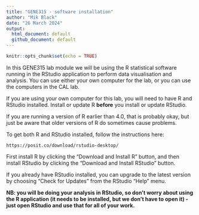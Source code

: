 ```yaml
---
title: "GENE315 - software installation"
author: "Mik Black"
date: "26 March 2024"
output: 
  html_document: default
  github_document: default
---
```


<!-- Run line below in R to render multiple documents: -->
<!-- rmarkdown::render(here::here("bioc461-setup.Rmd"), output_format='all') -->

```r
knitr::opts_chunk$set(echo = TRUE)
```

<!-- NB: in 2021, I sent the below in a course announcement, rather than sending around a PDF -->

In this GENE315 lab module we will be using the R statistical software running in the RStudio 
application to perform data visualisation and analysis. You can use either your own computer for the lab, or you can use the computers in the CAL lab.

If you are using your own computer for this lab, you will need to have R and RStudio installed.  Install or update R **before** you install or update RStudio.

If you are running a version of R earlier than 4.0, that is probably okay, but just be aware that older versions of R do sometimes cause problems.

To get both R and RStudio installed, follow the instructions here:

`https://posit.co/download/rstudio-desktop/`

First install R by clicking the "Download and Install R" button, and then install RStudio by clicking the "Download and Install RStudio" button.

If you already have RStudio installed, you can upgrade to the latest version by choosing "Check for Updates" from the RStudio "Help" menu. 

**NB: you will be doing your analysis in RStudio, so don't worry about using the R application (it needs to be installed, but we don't have to open it) - just open RStudio and use that for all of your work.**

